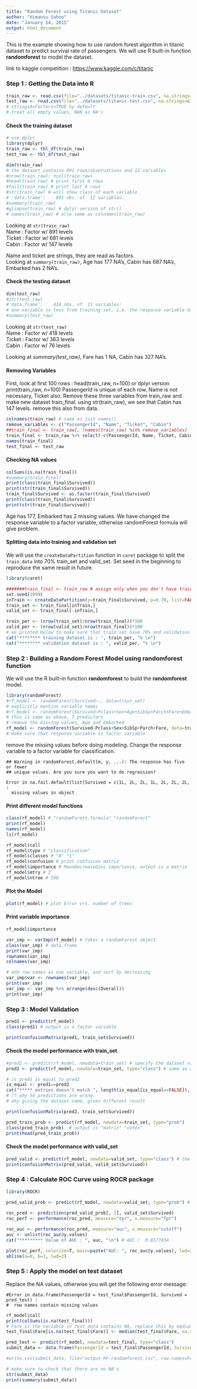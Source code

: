 ```yaml
---
title: "Random Forest using Titanic Dataset"
author: "Himansu Sahoo"
date: "January 14, 2015"
output: html_document
---
```


This is the example showing how to use random forest algorithm in titanic dataset to predict survival rate of passengers. We will use R built-in function **randomforest** to model the dataset.

link to kaggle competition : <https://www.kaggle.com/c/titanic>

### Step 1 : Getting the Data into R
```r
train_raw <- read.csv(file="../datasets/titanic-train.csv", na.strings=c(""," ", "NA", "NAN"))
test_raw <- read.csv(file="../datasets/titanic-test.csv", na.strings=c(""," ", "NA", "NAN"))
# stringsAsFactors=TRUE by default
# treat all empty values, NAN as NA's
```

#### Check the training dataset
```r
# use dplyr
library(dplyr)
train_raw <- tbl_df(train_raw)
test_raw <- tbl_df(test_raw)

dim(train_raw)
# the dataset contains 891 rows/observations and 12 variables
#nrow(train_raw); ncol(train_raw)
#head(train_raw) # print first 6 rows
#tail(train_raw) # print last 6 rows
#str(train_raw) # will show class of each variable
# 'data.frame':    891 obs. of  12 variables:
#summary(train_raw)
#glimpse(train_raw) # dplyr version of str()
# names(train_raw) # also same as colnames(train_raw)
```

Looking at `str(train_raw)`  
Name       : Factor w/ 891 levels  
Ticket     : Factor w/ 681 levels  
Cabin      : Factor w/ 147 levels  

Name and ticket are strings, they are read as factors.  
Looking at `summary(train_raw)`, Age has 177 NA's, Cabin has 687 NA's, Embarked has 2 NA's.

#### Check the testing dataset

```r
dim(test_raw)
#str(test_raw)
#'data.frame':    418 obs. of  11 variables:
# one variable is less from training set, i.e. the response variable Survived
#summary(test_raw)
```

Looking at `str(test_raw)`  
Name       : Factor w/ 418 levels  
Ticket     : Factor w/ 363 levels  
Cabin      : Factor w/ 76 levels  

Looking at *summary(test_raw)*, Fare has 1 NA, Cabin has 327 NA's.  

#### Removing Variables

First, look at first 100 rows : head(train_raw, n=100)
or dplyr version print(train_raw, n=100)
PassengerId is unique of each row, Name is not necessary, Ticket also. Remove these three variables from train\_raw and make new dataset train\_final.
using str(train_raw), we see that Cabin has 147 levels. remove this also from data.

```r
colnames(train_raw) # same as just names()
remove_variables <- c("PassengerId", "Name", "Ticket", "Cabin")
##train_final <- train_raw[, !names(train_raw) %in% remove_variables]
train_final <- train_raw %>% select(-c(PassengerId, Name, Ticket, Cabin))
names(train_final)
test_final <- test_raw
```

#### Checking NA values
```r
colSums(is.na(train_final))
#summary(train_final)
print(class(train_final$Survived))
print(str(train_final$Survived))
train_final$Survived <- as.factor(train_final$Survived)
print(class(train_final$Survived))
print(str(train_final$Survived))
```
Age has 177, Embarked has 2 missing values. We have changed the response variable to a factor variable, otherwise randomForest formula will give problem.

#### Splitting data into training and validation set

We will use the `createDataPartition` function in `caret` package to split the `train_data` into 70\% train\_set and valid\_set. Set seed in the beginning to reproduce the same result in future.

```r
library(caret)
```

```r
#######train_final <- train_raw # assign only when you don't have train_final
set.seed(1099)
inTrain <- createDataPartition(y=train_final$Survived, p=0.70, list=FALSE)
train_set <- train_final[inTrain,]
valid_set <- train_final[-inTrain,]
```

```r
train_per <- (nrow(train_set)/nrow(train_final))*100
valid_per <- (nrow(valid_set)/nrow(train_final))*100
# we printed below to make sure that train set have 70% and validation set has 30% observations.
cat("******** training dataset is : ", train_per, "% \n")
cat("******** validation dataset is : ", valid_per, "% \n")
```


### Step 2 : Building a Random Forest Model using randomforest function

We will use the R built-in function **randomforest** to build the **randomforest** model.

```r
library(randomForest)
#rf_model <- randomForest(Survived~., data=train_set)
# explicitly mention variable names
#rf_model <- randomForest(Survived~Pclass+Sex+Age+SibSp+Parch+Fare+Embarked, data=train_set)
# this is same as above, 7 predictors
# remove the missing values, Age and Embarked
rf_model <- randomForest(Survived~Pclass+Sex+SibSp+Parch+Fare, data=train_set)
# make sure that response variable is factor variable
```

remove the missing values before doing modeling. Change the response variable to a factor variable for classification.
```
## Warning in randomForest.default(m, y, ...): The response has five or fewer
## unique values. Are you sure you want to do regression?
```
```
Error in na.fail.default(list(Survived = c(1L, 2L, 2L, 1L, 2L, 2L, 2L,  : 
  missing values in object
```

#### Print different model functions

```r
class(rf_model) # "randomForest.formula" "randomForest"
print(rf_model)
names(rf_model)
ls(rf_model)

rf_model$call
rf_model$type # "classification"
rf_model$classes # "0" "1"
rf_model$confusion # print confusion matrix
rf_model$importance # MeanDecreaseGini importance, output is a matrix
rf_model$mtry # 2
rf_model$ntree # 500
```

#### Plot the Model
```r
plot(rf_model) # plot Error vrs. number of trees
```

#### Print variable importance
```r
rf_model$importance

var_imp <- varImp(rf_model) # takes a randomForest object
class(var_imp) # data.frame
print(var_imp)
rownames(var_imp)
colnames(var_imp)

# add row names as one variable, and sort by decreasing
var_imp$var <- rownames(var_imp)
print(var_imp)
var_imp <- var_imp %>% arrange(desc(Overall))
print(var_imp)
```

### Step 3 : Model Validation
```r
pred1 <- predict(rf_model)
class(pred1) # output is a factor variable

print(confusionMatrix(pred1, train_set$Survived))
```

#### Check the model performance with train_set

```r
#pred2 <- predict(rf_model, newdata=train_set) # specify the dataset name
pred2 <- predict(rf_model, newdata=train_set, type="class") # same as above, type is class by default

# is pred1 is equal to pred2
is_equal <- pred1==pred2
cat("***** entries doesn't match ", length(is_equal[is_equal==FALSE]), "\n")
# ?? why 54 predictions are wrong.
# why giving the dataset name, gives different result

print(confusionMatrix(pred2, train_set$Survived))

pred_train_prob <- predict(rf_model, newdata=train_set, type="prob")
class(pred_train_prob)  # output is "matrix" "votes" 
print(head(pred_train_prob))

```

#### Check the model performance with valid_set

```r
pred_valid <- predict(rf_model, newdata=valid_set, type="class") # the default value of type is class
print(confusionMatrix(pred_valid, valid_set$Survived))
```

### Step 4 : Calculate ROC Curve using ROCR package
```r
library(ROCR)
	
pred_valid_prob <- predict(rf_model, newdata=valid_set, type="prob") # this will output probabaility

roc_pred <- prediction(pred_valid_prob[, 2], valid_set$Survived)
roc_perf <- performance(roc_pred, measure="tpr", x.measure="fpr")

roc_auc <- performance(roc_pred, measure="auc", x.measure="cutoff")
auc <- unlist(roc_auc@y.values)
cat("********* Value of AUC : ", auc, "\n") # AUC :  0.8577834

plot(roc_perf, colorize=T, main=paste("AUC: ", roc_auc@y.values), lwd=2)
abline(a=0, b=1, lwd=2)	

```

### Step 5 : Apply the model on test dataset

Replace the NA values, otherwise you will get the following error message:
```
#Error in data.frame(PassengerId = test_final$PassengerId, Survived = pred_test) : 
#  row names contain missing values
```


```r
rf_model$call
print(colSums(is.na(test_final)))
# Fare is the variable in test data contains NA, replace this by median value
test_final$Fare[is.na(test_final$Fare)] <- median(test_final$Fare, na.rm=TRUE)

pred_test <- predict(rf_model, newdata=test_final, type="class")
submit_data <- data.frame(PassengerId = test_final$PassengerId, Survived = pred_test)	

#write.csv(submit_data, file="output-RF-randomforest.csv", row.names=FALSE)

# make sure to check that there are no NA's
str(submit_data)
print(summary(submit_data))
```












